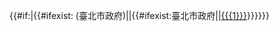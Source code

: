 {{Flag|TPEG}}{{#if:{{{1|}}}|{{#ifexist:{{{1}}} (臺北市政府)|[[{{{1}}} (臺北市政府)|{{{1}}}]]|{{#ifexist:臺北市政府{{{1}}}|[[臺北市政府{{{1}}}|{{{1}}}]]|[[{{{1}}}]]}}}}}}<noinclude>{{doc}}</noinclude>